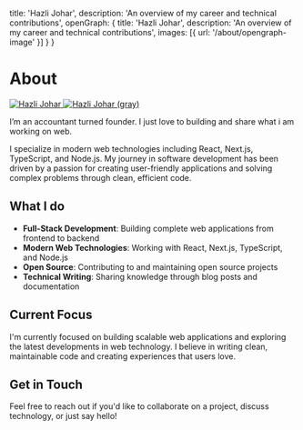 
  title: 'Hazli Johar',
  description: 'An overview of my career and technical contributions',
  openGraph: {
    title: 'Hazli Johar',
    description: 'An overview of my career and technical contributions',
    images: [{ url: '/about/opengraph-image' }]
  }
}

# About

<div className="font-mono">

<a href="https://www.instagram.com/hazlijohar" target="_blank" rel="noopener noreferrer">
  <span className="relative block w-[120px] h-[120px] sm:w-[160px] sm:h-[160px] mx-auto sm:float-left sm:mr-5 sm:mb-5">
    <Image
      src="/images/hazli-profile.jpg"
      alt="Hazli Johar"
      className="rounded-full bg-gray-100 block grayscale-0 dark:grayscale opacity-100 dark:opacity-0 transition-all duration-300 absolute inset-0"
      width={160}
      height={160}
      sizes="(max-width: 640px) 120px, 160px"
      priority
      placeholder="blur"
      blurDataURL="data:image/jpeg;base64,/9j/4AAQSkZJRgABAQAAAQABAAD/2wBDAAYEBQYFBAYGBQYHBwYIChAKCgkJChQODwwQFxQYGBcUFhYaHSUfGhsjHBYWICwgIyYnKSopGR8tMC0oMCUoKSj/2wBDAQcHBwoIChMKChMoGhYaKCgoKCgoKCgoKCgoKCgoKCgoKCgoKCgoKCgoKCgoKCgoKCgoKCgoKCgoKCgoKCgoKCj/wAARCAAIAAoDASIAAhEBAxEB/8QAFQABAQAAAAAAAAAAAAAAAAAAAAv/xAAhEAACAQMDBQAAAAAAAAAAAAABAgMABAUGIWGRkqGx0f/EABUBAQEAAAAAAAAAAAAAAAAAAAMF/8QAGhEAAgIDAAAAAAAAAAAAAAAAAAECEgMRkf/aAAwDAQACEQMRAD8AltJagyeH0AthI5xdrLcNM91BF5pX2HaH9bcfaSXWGaRmknyJckliyjqTzSlT54b6bk+h0R//2Q=="
      quality={85}
    />
    <Image
      src="/images/hazli-profile-gray.jpg"
      alt="Hazli Johar (gray)"
      className="rounded-full bg-gray-100 block grayscale dark:grayscale-0 opacity-0 dark:opacity-100 transition-all duration-300 absolute inset-0"
      width={160}
      height={160}
      sizes="(max-width: 640px) 120px, 160px"
      priority
      placeholder="blur"
      blurDataURL="data:image/jpeg;base64,/9j/4AAQSkZJRgABAQAAAQABAAD/2wBDAAYEBQYFBAYGBQYHBwYIChAKCgkJChQODwwQFxQYGBcUFhYaHSUfGhsjHBYWICwgIyYnKSopGR8tMC0oMCUoKSj/2wBDAQcHBwoIChMKChMoGhYaKCgoKCgoKCgoKCgoKCgoKCgoKCgoKCgoKCgoKCgoKCgoKCgoKCgoKCgoKCgoKCgoKCj/wAARCAAIAAoDASIAAhEBAxEB/8QAFQABAQAAAAAAAAAAAAAAAAAAAAv/xAAhEAACAQMDBQAAAAAAAAAAAAABAgMABAUGIWGRkqGx0f/EABUBAQEAAAAAAAAAAAAAAAAAAAMF/8QAGhEAAgIDAAAAAAAAAAAAAAAAAAECEgMRkf/aAAwDAQACEQMRAD8AltJagyeH0AthI5xdrLcNM91BF5pX2HaH9bcfaSXWGaRmknyJckliyjqTzSlT54b6bk+h0R//2Q=="
      quality={85}
    />
  </span>
</a>

I&rsquo;m an accountant turned founder. I just love to building and share what i am working on web. 

I specialize in modern web technologies including React, Next.js, TypeScript, and Node.js. My journey in software development has been driven by a passion for creating user-friendly applications and solving complex problems through clean, efficient code.

## What I do

- **Full-Stack Development**: Building complete web applications from frontend to backend
- **Modern Web Technologies**: Working with React, Next.js, TypeScript, and Node.js
- **Open Source**: Contributing to and maintaining open source projects
- **Technical Writing**: Sharing knowledge through blog posts and documentation

## Current Focus

I'm currently focused on building scalable web applications and exploring the latest developments in web technology. I believe in writing clean, maintainable code and creating experiences that users love.

## Get in Touch

Feel free to reach out if you'd like to collaborate on a project, discuss technology, or just say hello!

</div>
